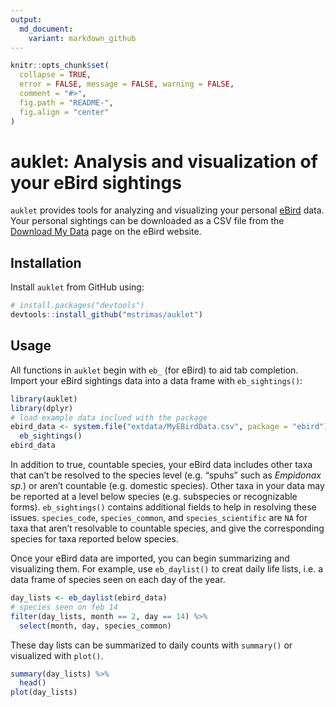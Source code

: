 ```yaml
---
output:
  md_document:
    variant: markdown_github
---
```


<!-- README.md is generated from README.Rmd. Please edit that file -->

```r
knitr::opts_chunk$set(
  collapse = TRUE,
  error = FALSE, message = FALSE, warning = FALSE,
  comment = "#>",
  fig.path = "README-",
  fig.align = "center"
)
```

# auklet: Analysis and visualization of your eBird sightings

`auklet` provides tools for analyzing and visualizing your personal [eBird](http://ebird.org) data. Your personal sightings can be downloaded as a CSV file from the [Download My Data](http://ebird.org/ebird/downloadMyData) page on the eBird website.

## Installation

Install `auklet` from GitHub using:

```r
# install.packages("devtools")
devtools::install_github("mstrimas/auklet")
```

## Usage

All functions in `auklet` begin with `eb_` (for eBird) to aid tab completion. Import your eBird sightings data into a data frame with `eb_sightings()`:

```r
library(auklet)
library(dplyr)
# load example data inclued with the package
ebird_data <- system.file("extdata/MyEBirdData.csv", package = "ebird") %>%
  eb_sightings()
ebird_data
```

In addition to true, countable species, your eBird data includes other taxa that can't be resolved to the species level (e.g. "spuhs" such as *Empidonax sp.*) or aren't countable (e.g. domestic species). Other taxa in your data may be reported at a level below species (e.g. subspecies or recognizable forms). `eb_sightings()` contains additional fields to help in resolving these issues. `species_code`, `species_common`, and `species_scientific` are `NA` for taxa that aren't resolvable to countable species, and give the corresponding species for taxa reported below species.

Once your eBird data are imported, you can begin summarizing and visualizing them. For example, use `eb_daylist()` to creat daily life lists, i.e. a data frame of species seen on each day of the year.

```r
day_lists <- eb_daylist(ebird_data)
# species seen on feb 14
filter(day_lists, month == 2, day == 14) %>% 
  select(month, day, species_common)
```

These day lists can be summarized to daily counts with `summary()` or visualized with `plot()`.

```r
summary(day_lists) %>% 
  head()
plot(day_lists)
```

